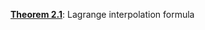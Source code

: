 \providecommand{\Pageref}[1]{\hfill p.\pageref{#1}}
 [**Theorem 2.1**](p2_lagrange.qmd#thm-lagrange-interpolation-formula): Lagrange interpolation formula\Pageref{thm-lagrange-interpolation-formula}
